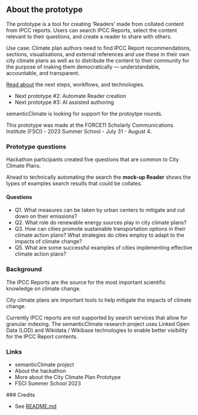 ## About the prototype

The prototype is a tool for creating 'Readers' made from collated content from IPCC reports. Users can search IPCC Reports, select the content relevant to their questions, and create a reader to share with others.  

Use case: Climate plan authors need to find IPCC Report recommendations, sections, visualisations, and external references and use these in their own city climate plans as well as to distribute the content to their community for the purpose of making them democratically — understandable, accountable, and transparent.

[Read about](workflows.qmd) the next steps, workflows, and technologies.

 - Next prototype #2: Automate Reader creation
 - Next prototype #3: AI assisted authoring

semanticClimate is looking for support for the protoytpe rounds.

This prototype was made at the FORCE11 Scholarly Communications Institute (FSCI) - 2023 Summer School - July 31 - August 4.

### Prototype questions

Hackathon participants created five questions that are common to City Climate Plans.

Ahead to technically automating the search the **mock-up Reader** shows the types of examples search results that could be collates.

#### Questions

- Q1. What measures can be taken by urban centers to mitigate and cut down on their emissions?
- Q2. What role do renewable energy sources play in city climate plans?
- Q3. How can cities promote sustainable transportation options in their climate action plans?
What strategies do cities employ to adapt to the impacts of climate change?
- Q5. What are some successful examples of cities implementing effective climate action plans?

### Background

The IPCC Reports are the source for the most important scientific knowledge on climate change. 

City climate plans are important tools to help mitigate the impacts of climate change. 

Currently IPCC reports are not supported by search services that allow for granular indexing. The semanticClimate research project uses Linked Open Data (LOD) and Wikidata / Wikibase technologies to enable better visibility for the IPCC Report contents.

### Links

 - semanticClimate project
 - About the hackathon
 - More about the City Climate Plan Prototype
 - FSCI Summer School 2023

 ### Credits

  - See [README.md](READEME.md)




